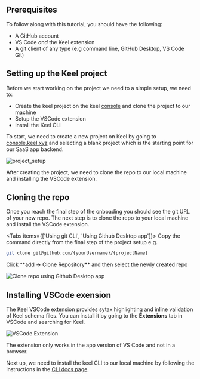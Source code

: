 
## Prerequisites

To follow along with this tutorial, you should have the following:

- A GitHub account
- VS Code *and* the Keel extension
- A git client of any type (e.g command line, GitHub Desktop, VS Code Git)

## Setting up the Keel project

Before we start working on the project we need to a simple setup, we need to:

- Create the keel project on the keel [console](http://console.keel.xyz/) and clone the project to our machine
- Setup the VSCode extension
- Install the Keel CLI

To start, we need to create a new project on Keel by going to [console.keel.xyz](https://console.keel.xyz/start) and selecting a blank project which is the starting point for our SaaS app backend.

![project_setup](/project-setup.gif)

After creating the project, we need to clone the repo to our local machine and installing the VSCode extension.

## Cloning the repo
Once you reach the final step of the onboading you should see the git URL of your new repo. The next step is to clone the repo to your local machine and install the VSCode extension.


<Tabs items={['Using git CLI', 'Using Github Desktop app']}>
  <Tab>
Copy the command directly from the final step of the project setup e.g.

```bash
git clone git@github.com/{yourUsername}/{projectName}
```
  </Tab>
    <Tab>
Click **add → Clone Repository** and then select the newly created repo

![Clone repo using Github Desktop app](/tutorial-github-desktop.png)
  </Tab>
</Tabs>

## Installing VSCode exension

The Keel VSCode extension provides sytax highlighting and inline validation of Keel schema files. You can install it by going to the **Extensions** tab in VSCode and searching for Keel.

![VSCode Extension](/vscode-extension.png)

<Callout type="info" emoji="💡">
  The extension only works in the app version of VS Code and not in a browser.
</Callout>

Next up, we need to install the keel CLI to our local machine by following the instructions in the [CLI docs page](https://docs.keel.so/cli).
